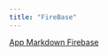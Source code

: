 ```yaml
---
title: "FireBase"
---
```


[App Markdown Firebase](https://citybike-sergio-castrilllo.firebaseapp.com/index.html)
